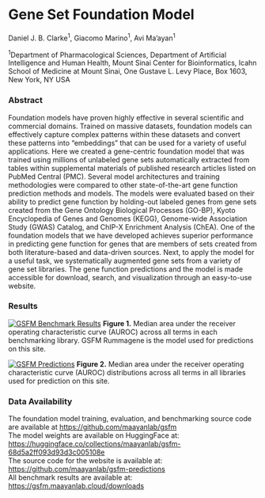# Gene Set Foundation Model

Daniel J. B. Clarke<sup>1</sup>, Giacomo Marino<sup>1</sup>, Avi Ma’ayan<sup>1</sup>

<sup>1</sup>Department of Pharmacological Sciences, Department of Artificial Intelligence and Human Health, Mount Sinai Center for Bioinformatics, Icahn School of Medicine at Mount Sinai, One Gustave L. Levy Place, Box 1603, New York, NY USA

### Abstract
Foundation models have proven highly effective in several scientific and commercial domains. Trained on massive datasets, foundation models can effectively capture complex patterns within these datasets and convert these patterns into “embeddings” that can be used for a variety of useful applications. Here we created a gene-centric foundation model that was trained using millions of unlabeled gene sets automatically extracted from tables within supplemental materials of published research articles listed on PubMed Central (PMC). Several model architectures and training methodologies were compared to other state-of-the-art gene function prediction methods and models. The models were evaluated based on their ability to predict gene function by holding-out labeled genes from gene sets created from the Gene Ontology Biological Processes (GO-BP), Kyoto Encyclopedia of Genes and Genomes (KEGG), Genome-wide Association Study (GWAS) Catalog, and ChIP-X Enrichment Analysis (ChEA). One of the foundation models that we have developed achieves superior performance in predicting gene function for genes that are members of sets created from both literature-based and data-driven sources. Next, to apply the model for a useful task, we systematically augmented gene sets from a variety of gene set libraries. The gene function predictions and the model is made accessible for download, search, and visualization through an easy-to-use website.


### Results

[![GSFM Benchmark Results](/fig-1.svg)](/fig-1.svg)
**Figure 1.** Median area under the receiver operating characteristic curve (AUROC) across all terms in each benchmarking library. GSFM Rummagene is the model used for predictions on this site.

[![GSFM Predictions](/fig-2.svg)](/fig-2.svg)
**Figure 2.** Median area under the receiver operating characteristic curve (AUROC) distributions across all terms in all libraries used for prediction on this site.


### Data Availability

The foundation model training, evaluation, and benchmarking source code are available at https://github.com/maayanlab/gsfm  
The model weights are available on HuggingFace at: https://huggingface.co/collections/maayanlab/gsfm-68d5a2ff093d93d3c005108e  
The source code for the website is available at: https://github.com/maayanlab/gsfm-predictions  
All benchmark results are available at: https://gsfm.maayanlab.cloud/downloads  
